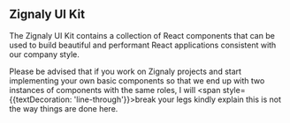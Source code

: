 
<Meta title="Introduction" />

## Zignaly UI Kit

The Zignaly UI Kit contains a collection of React components that can be used to build beautiful and performant React applications consistent with our company style.

Please be advised that if you work on Zignaly projects and start implementing your own basic components so that we end up with two instances of components with the same roles, I will <span style={{textDecoration: 'line-through'}}>break your legs</span> kindly explain this is not the way things are done here.
